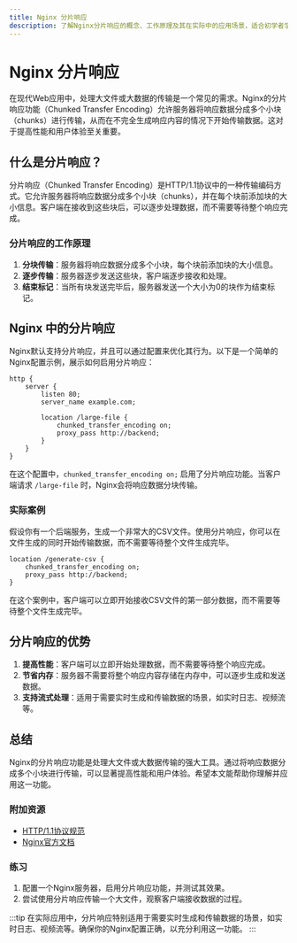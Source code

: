 ```yaml
---
title: Nginx 分片响应
description: 了解Nginx分片响应的概念、工作原理及其在实际中的应用场景，适合初学者学习。
---
```


# Nginx 分片响应

在现代Web应用中，处理大文件或大数据的传输是一个常见的需求。Nginx的分片响应功能（Chunked Transfer Encoding）允许服务器将响应数据分成多个小块（chunks）进行传输，从而在不完全生成响应内容的情况下开始传输数据。这对于提高性能和用户体验至关重要。

## 什么是分片响应？

分片响应（Chunked Transfer Encoding）是HTTP/1.1协议中的一种传输编码方式。它允许服务器将响应数据分成多个小块（chunks），并在每个块前添加块的大小信息。客户端在接收到这些块后，可以逐步处理数据，而不需要等待整个响应完成。

### 分片响应的工作原理

1. **分块传输**：服务器将响应数据分成多个小块，每个块前添加块的大小信息。
2. **逐步传输**：服务器逐步发送这些块，客户端逐步接收和处理。
3. **结束标记**：当所有块发送完毕后，服务器发送一个大小为0的块作为结束标记。

## Nginx 中的分片响应

Nginx默认支持分片响应，并且可以通过配置来优化其行为。以下是一个简单的Nginx配置示例，展示如何启用分片响应：

```nginx
http {
    server {
        listen 80;
        server_name example.com;

        location /large-file {
            chunked_transfer_encoding on;
            proxy_pass http://backend;
        }
    }
}
```

在这个配置中，`chunked_transfer_encoding on;` 启用了分片响应功能。当客户端请求 `/large-file` 时，Nginx会将响应数据分块传输。

### 实际案例

假设你有一个后端服务，生成一个非常大的CSV文件。使用分片响应，你可以在文件生成的同时开始传输数据，而不需要等待整个文件生成完毕。

```nginx
location /generate-csv {
    chunked_transfer_encoding on;
    proxy_pass http://backend;
}
```

在这个案例中，客户端可以立即开始接收CSV文件的第一部分数据，而不需要等待整个文件生成完毕。

## 分片响应的优势

1. **提高性能**：客户端可以立即开始处理数据，而不需要等待整个响应完成。
2. **节省内存**：服务器不需要将整个响应内容存储在内存中，可以逐步生成和发送数据。
3. **支持流式处理**：适用于需要实时生成和传输数据的场景，如实时日志、视频流等。

## 总结

Nginx的分片响应功能是处理大文件或大数据传输的强大工具。通过将响应数据分成多个小块进行传输，可以显著提高性能和用户体验。希望本文能帮助你理解并应用这一功能。

### 附加资源

- [HTTP/1.1协议规范](https://tools.ietf.org/html/rfc2616)
- [Nginx官方文档](https://nginx.org/en/docs/)

### 练习

1. 配置一个Nginx服务器，启用分片响应功能，并测试其效果。
2. 尝试使用分片响应传输一个大文件，观察客户端接收数据的过程。

:::tip
在实际应用中，分片响应特别适用于需要实时生成和传输数据的场景，如实时日志、视频流等。确保你的Nginx配置正确，以充分利用这一功能。
:::